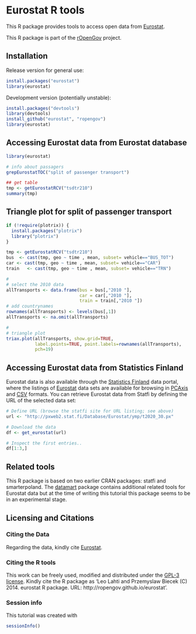 <!--
%\VignetteEngine{knitr}
%\VignetteIndexEntry{An R Markdown Vignette made with knitr}
-->

Eurostat R tools
===========

This R package provides tools to access open data from [Eurostat](http://epp.eurostat.ec.europa.eu/portal/page/portal/statistics/themes). 

This R package is part of the [rOpenGov](http://ropengov.github.io)
project.


## Installation

Release version for general use:

```r
install.packages("eurostat")
library(eurostat)
```

Development version (potentially unstable):

```r
install.packages("devtools")
library(devtools)
install_github("eurostat", "ropengov")
library(eurostat)
```


## Accessing Eurostat data from Eurostat database

```r
library(eurostat)

# info about passagers
grepEurostatTOC("split of passenger transport")

## get table
tmp <- getEurostatRCV("tsdtr210")
summary(tmp)
```


## Triangle plot for split of passenger transport

```r
if (!require(plotrix)) {
  install.packages("plotrix")
  library("plotrix")
}

tmp <- getEurostatRCV("tsdtr210")
bus  <- cast(tmp, geo ~ time , mean, subset= vehicle=="BUS_TOT")
car <- cast(tmp, geo ~ time , mean, subset= vehicle=="CAR")
train   <- cast(tmp, geo ~ time , mean, subset= vehicle=="TRN")

#
# select the 2010 data
allTransports <- data.frame(bus = bus[,"2010 "], 
                            car = car[,"2010 "],
                            train = train[,"2010 "])
# add countrynames
rownames(allTransports) <- levels(bus[,1])
allTransports <- na.omit(allTransports)

#
# triangle plot
triax.plot(allTransports, show.grid=TRUE, 
           label.points=TRUE, point.labels=rownames(allTransports), 
           pch=19)
```




## Accessing Eurostat data from Statistics Finland 

Eurostat data is also available through the [Statistics
Finland](http://www.stat.fi/tup/tilastotietokannat/index_fi.html) data
portal, where the listings of
[Eurostat](http://www.stat.fi/org/lainsaadanto/avoin_data.html) data
sets are available for browsing in
[PCAxis](http://pxweb2.stat.fi/Database/Eurostat/databasetree_fi.asp)
and [CSV](http://pxweb2.stat.fi/database/Eurostatn/Eurostatn_rap.csv)
formats. You can retrieve Eurostat data from Statfi by defining the
URL of the selected data set:

```r
# Define URL (browse the statfi site for URL listing; see above)
url <- "http://pxweb2.stat.fi/Database/Eurostat/ymp/t2020_30.px"

# Download the data
df <- get_eurostat(url)

# Inspect the first entries..
df[1:3,]
```


## Related tools

This R package is based on two earlier CRAN packages: statfi and smarterpoland. The [datamart](http://cran.r-project.org/web/packages/datamart/index.html) package contains additional related tools for Eurostat data but at the time of writing this tutorial this package seems to be in an experimental stage.


## Licensing and Citations

### Citing the Data

Regarding the data, kindly cite [Eurostat](http://epp.eurostat.ec.europa.eu/portal/page/portal/statistics/search_database). 


### Citing the R tools

This work can be freely used, modified and distributed under the
[GPL-3 license](https://www.gnu.org/copyleft/gpl.html). Kindly cite
the R package as 'Leo Lahti and Przemyslaw Biecek (C) 2014. eurostat R
package. URL: http://ropengov.github.io/eurostat'.


### Session info

This tutorial was created with

```r
sessionInfo()
```
